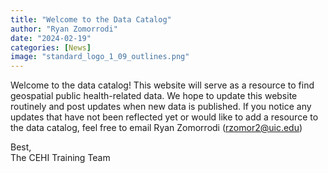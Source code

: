 ```yaml
---
title: "Welcome to the Data Catalog"
author: "Ryan Zomorrodi"
date: "2024-02-19"
categories: [News]
image: "standard_logo_1_09_outlines.png"
---
```


Welcome to the data catalog! This website will serve as a resource to find geospatial public health-related data. We hope to update this website routinely and post updates when new data is published. If you notice any updates that have not been reflected yet or would like to add a resource to the data catalog, feel free to email Ryan Zomorrodi ([rzomor2\@uic.edu](mailto:rzomor2@uic.edu))

Best,\
The CEHI Training Team
